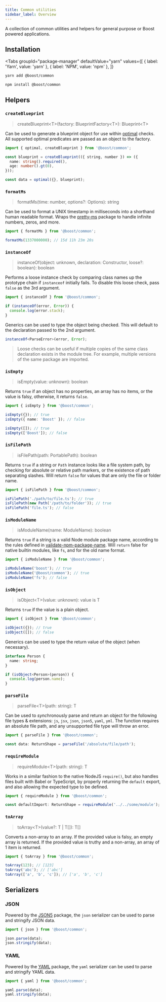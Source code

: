 ```yaml
---
title: Common utilities
sidebar_label: Overview
---
```



A collection of common utilities and helpers for general purpose or Boost powered applications.

## Installation

<Tabs
  groupId="package-manager"
  defaultValue="yarn"
  values={[
    { label: 'Yarn', value: 'yarn' },
    { label: 'NPM', value: 'npm' },
  ]}
>
  <TabItem value="yarn">

```bash
yarn add @boost/common
```

  </TabItem>
  <TabItem value="npm">

```bash
npm install @boost/common
```

  </TabItem>
</Tabs>

## Helpers

### `createBlueprint`

> createBlueprint<T\>(factory: BlueprintFactory<T\>): Blueprint<T\>

Can be used to generate a blueprint object for use within
[optimal](https://github.com/milesj/optimal) checks. All supported optimal predicates are passed as
an object to the factory.

```ts
import { optimal, createBlueprint } from '@boost/common';

const blueprint = createBlueprint(({ string, number }) => ({
  name: string().required(),
  age: number().gt(0),
}));

const data = optimal({}, blueprint);
```

### `formatMs`

> formatMs(time: number, options?: Options): string

Can be used to format a UNIX timestamp in milliseconds into a shorthand human readable format. Wraps
the [pretty-ms](https://www.npmjs.com/package/pretty-ms) package to handle infinite numbers, zeros,
and more.

```ts
import { formatMs } from '@boost/common';

formatMs(1337000000); // 15d 11h 23m 20s
```

### `instanceOf`

> instanceOf(object: unknown, declaration: Constructor, loose?: boolean): boolean

Performs a loose instance check by comparing class names up the prototype chain if `instanceof`
initially fails. To disable this loose check, pass `false` as the 3rd argument.

```ts
import { instanceOf } from '@boost/common';

if (instanceOf(error, Error)) {
  console.log(error.stack);
}
```

Generics can be used to type the object being checked. This will default to the declaration passed
to the 2nd argument.

```ts
instanceOf<ParseError>(error, Error);
```

> Loose checks can be useful if multiple copies of the same class declaration exists in the module
> tree. For example, multiple versions of the same package are imported.

### `isEmpty`

> isEmpty(value: unknown): boolean

Returns `true` if an object has no properties, an array has no items, or the value is falsy,
otherwise, it returns `false`.

```ts
import { isEmpty } from '@boost/common';

isEmpty({}); // true
isEmpty({ name: 'Boost' }); // false

isEmpty([]); // true
isEmpty(['Boost']); // false
```

### `isFilePath`

> isFilePath(path: PortablePath): boolean

Returns `true` if a string or `Path` instance looks like a file system path, by checking for
absolute or relative path markers, or the existence of path separating slashes. Will return `false`
for values that are only the file or folder name.

```ts
import { isFilePath } from '@boost/common';

isFilePath('./path/to/file.ts'); // true
isFilePath(new Path('/path/to/folder')); // true
isFilePath('file.ts'); // false
```

### `isModuleName`

> isModuleName(name: ModuleName): boolean

Returns `true` if a string is a valid Node module package name, according to the rules defined in
[validate-npm-package-name](https://github.com/npm/validate-npm-package-name). Will `return` false
for native builtin modules, like `fs`, and for the old name format.

```ts
import { isModuleName } from '@boost/common';

isModuleName('boost'); // true
isModuleName('@boost/common'); // true
isModuleName('fs'); // false
```

### `isObject`

> isObject<T\>(value: unknown): value is T

Returns `true` if the value is a plain object.

```ts
import { isObject } from '@boost/common';

isObject({}); // true
isObject([]); // false
```

Generics can be used to type the return value of the object (when necessary).

```ts
interface Person {
  name: string;
}

if (isObject<Person>(person)) {
  console.log(person.name);
}
```

### `parseFile`

> parseFile<T\>(path: string): T

Can be used to *sync*hronously parse and return an object for the following file types & extensions:
`js`, `jsx`, `json`, `json5`, `yaml`, `yml`. The function requires an absolute file path, and any
unsupported file type will throw an error.

```ts
import { parseFile } from '@boost/common';

const data: ReturnShape = parseFile('/absolute/file/path');
```

### `requireModule`

> requireModule<T\>(path: string): T

Works in a similar fashion to the native NodeJS `require()`, but also handles files built with Babel
or TypeScript, by properly returning the `default` export, and also allowing the expected type to be
defined.

```ts
import { requireModule } from '@boost/common';

const defaultImport: ReturnShape = requireModule('../../some/module');
```

### `toArray`

> toArray<T\>(value?: T | T[]): T[]

Converts a non-array to an array. If the provided value is falsy, an empty array is returned. If the
provided value is truthy and a non-array, an array of 1 item is returned.

```ts
import { toArray } from '@boost/common';

toArray(123); // [123]
toArray('abc'); // ['abc']
toArray(['a', 'b', 'c']); // ['a', 'b', 'c']
```

## Serializers

### JSON

Powered by the [JSON5](https://www.npmjs.com/package/json5) package, the `json` serializer can be
used to parse and stringify JSON data.

```ts
import { json } from '@boost/common';

json.parse(data);
json.stringify(data);
```

### YAML

Powered by the [YAML](https://www.npmjs.com/package/yaml) package, the `yaml` serializer can be used
to parse and stringify YAML data.

```ts
import { yaml } from '@boost/common';

yaml.parse(data);
yaml.stringify(data);
```
